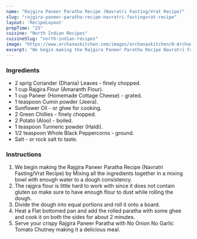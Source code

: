 ---
name: "Rajgira Paneer Paratha Recipe (Navratri Fasting/Vrat Recipe)"
slug: "rajgira-paneer-paratha-recipe-navratri-fastingvrat-recipe"
layout: 'RecipeLayout'
prepTime: "25"
cuisine: "North Indian Recipes"
cuisineSlug: "north-indian-recipes"
image: "https://www.archanaskitchen.com/images/archanaskitchen/0-Archanas-Kitchen-Recipes/2016/sept-21/Rajgira_Paneer_Aloo_Paratha_Recipe_Vrat_Fasting_Navratri-2.jpg"
excerpt: "We begin making the Rajgira Paneer Paratha Recipe Navratri FastingVrat Recipe by Mixing all the ingredients together in a mixing bowl with enough water to a dough consistency"
---

### Ingredients

- 2 sprig Coriander (Dhania) Leaves - finely chopped.
- 1 cup Rajgira Flour (Amaranth Flour).
- 1 cup Paneer (Homemade Cottage Cheese) - grated.
- 1 teaspoon Cumin powder (Jeera).
- Sunflower Oil - or ghee for cooking.
- 2 Green Chillies - finely chopped.
- 2 Potato (Aloo) - boiled.
- 1 teaspoon Turmeric powder (Haldi).
- 1/2 teaspoon Whole Black Peppercorns - ground.
- Salt - or rock salt to taste.

### Instructions

1. We begin making the Rajgira Paneer Paratha Recipe (Navratri Fasting/Vrat Recipe) by Mixing all the ingredients together in a mixing bowl with enough water to a dough consistency.
1. The rajgira flour is little hard to work with since it does not contain gluten so make sure to have enough flour to dust while rolling the dough.
1. Divide the dough into equal portions and roll it onto a board.
1. Heat a Flat bottomed pan and add the rolled paratha with some ghee and cook it on both the sides for about 2 minutes.
1. Serve your crispy Rajgira Paneer Paratha with No Onion No Garlic Tomato Chutney making it a delicious meal.
